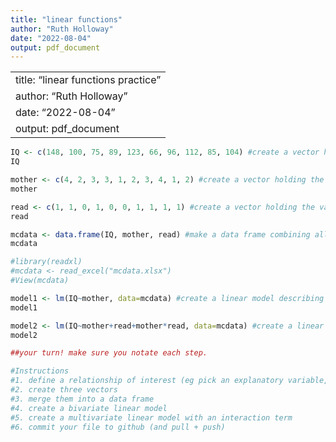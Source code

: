 ```yaml
---
title: "linear functions"
author: "Ruth Holloway"
date: "2022-08-04"
output: pdf_document
---
```


---
title: "linear functions practice"
author: "Ruth Holloway"
date: "2022-08-04"
output: pdf_document
---

```r
IQ <- c(148, 100, 75, 89, 123, 66, 96, 112, 85, 104) #create a vector holding the values of x, our outcome variable (IQ of individual in question)
IQ

mother <- c(4, 2, 3, 3, 1, 2, 3, 4, 1, 2) #create a vector holding the values of y, our explanatory variable (mother's level of educational attainment)
mother

read <- c(1, 1, 0, 1, 0, 0, 1, 1, 1, 1) #create a vector holding the values of z, a second explanatory varibale that alters the effects of y on z
read

mcdata <- data.frame(IQ, mother, read) #make a data frame combining all of the vectors
mcdata
```

```r
#library(readxl)
#mcdata <- read_excel("mcdata.xlsx")
#View(mcdata)
```


```r
model1 <- lm(IQ~mother, data=mcdata) #create a linear model describing the relationship between our explanatory and outcome variables
model1

model2 <- lm(IQ~mother+read+mother*read, data=mcdata) #create a linear model describing the relationship between our explanatory and outcome variables when a second explanatory variable is present
model2
```

```r
##your turn! make sure you notate each step.

#Instructions
#1. define a relationship of interest (eg pick an explanatory variable, an outcome variable, and third variable that you think has an effect on both the explanatory and the outcome variable)
#2. create three vectors
#3. merge them into a data frame
#4. create a bivariate linear model
#5. create a multivariate linear model with an interaction term
#6. commit your file to github (and pull + push)
```
